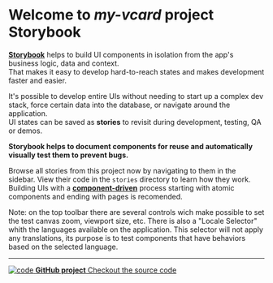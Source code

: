 
<Meta title="Introduction" />

<style>
  {`
    .subheading {
      --mediumdark: '#999999';
      font-weight: 900;
      font-size: 13px;
      color: #999;
      letter-spacing: 6px;
      line-height: 24px;
      text-transform: uppercase;
      margin-bottom: 12px;
      margin-top: 40px;
    }

    .link-list {
      display: grid;
      grid-template-columns: 1fr;
      grid-template-rows: 1fr 1fr;
      row-gap: 10px;
    }

    @media (min-width: 620px) {
      .link-list {
        row-gap: 20px;
        column-gap: 20px;
        grid-template-columns: 1fr 1fr;
      }
    }

    @media all and (-ms-high-contrast:none) {
    .link-list {
        display: -ms-grid;
        -ms-grid-columns: 1fr 1fr;
        -ms-grid-rows: 1fr 1fr;
      }
    }

    .link-item {
      display: block;
      padding: 20px 30px 20px 15px;
      border: 1px solid #ffffff10;
      border-radius: 5px;
      transition: background 150ms ease-out, border 150ms ease-out, transform 150ms ease-out;
      color: #fff;
      display: flex;
      align-items: flex-start;
    }

    .link-item:hover {
      border-color: #1EA7FD50;
      transform: translate3d(0, -3px, 0);
      box-shadow: rgba(0, 0, 0, 0.08) 0 3px 10px 0;
    }

    .link-item:active {
      border-color: #1EA7FD;
      transform: translate3d(0, 0, 0);
    }

    .link-item strong {
      font-weight: 700;
      display: block;
      margin-bottom: 2px;
    }

    .link-item img {
      height: 40px;
      width: 40px;
      margin-right: 15px;
      flex: none;
    }

    .link-item span {
      font-size: 14px;
      line-height: 20px;
    }

    .tip {
      display: inline-block;
      border-radius: 1em;
      font-size: 11px;
      line-height: 12px;
      font-weight: 700;
      background: #E7FDD8;
      color: #66BF3C;
      padding: 4px 12px;
      margin-right: 10px;
      vertical-align: top;
    }

    .tip-wrapper {
      font-size: 13px;
      line-height: 20px;
      margin-top: 40px;
      margin-bottom: 40px;
    }

    .tip-wrapper code {
      font-size: 12px;
      display: inline-block;
    }

    .separator {
      margin: 2em 0 4em 0;
    }
  `}
</style>

# Welcome to _my-vcard_ project Storybook

[**Storybook**](https://storybook.js.org/) helps to build UI components in
isolation from the app's business logic, data and context.  
That makes it easy to develop hard-to-reach states and makes development faster
and easier.

It's possible to develop entire UIs without needing to start up a complex dev
stack, force certain data into the database, or navigate around the application.  
UI states can be saved as **stories** to revisit during development, testing,
QA or demos.

**Storybook helps to document components for reuse and automatically visually
test them to prevent bugs.**

Browse all stories from this project now by navigating to them in the sidebar.
View their code in the `stories` directory to learn how they work.
Building UIs with a [**component-driven**](https://componentdriven.org) process starting with atomic components and ending with pages is recomended.

Note: on the top toolbar there are several controls wich make possible to set the test canvas zoom, viewport size, etc.
There is also a "Locale Selector" whith the languages available on the application. This selector will not apply any
translations, its purpose is to test components that have behaviors based on the selected language.

<hr className="separator" />

<div className="link-list">
  <a
    className="link-item"
    href="https://github.com/ricardomfmsousa/my-vcard"
    target="_blank"
  >
    <img src={Code} alt="code" />
    <span>
      <strong>GitHub project</strong>
      Checkout the source code
    </span>
  </a>
</div>
